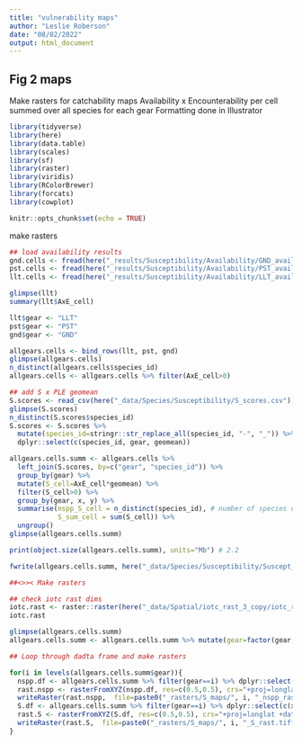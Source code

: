 ```yaml
---
title: "vulnerability maps"
author: "Leslie Roberson"
date: "08/02/2022"
output: html_document
---
```


## Fig 2 maps

Make rasters for catchability maps 
Availability x Encounterability per cell summed over all species for each gear
Formatting done in Illustrator

```r

library(tidyverse)
library(here)
library(data.table)
library(scales)
library(sf)
library(raster)
library(viridis)
library(RColorBrewer)
library(forcats)
library(cowplot)

knitr::opts_chunk$set(echo = TRUE)
```

make rasters

```r

## load availability results
gnd.cells <- fread(here("_results/Susceptibility/Availability/GND_availcells.csv"))
pst.cells <- fread(here("_results/Susceptibility/Availability/PST_availcells.csv"))
llt.cells <- fread(here("_results/Susceptibility/Availability/LLT_availcells.csv"))

glimpse(llt)
summary(llt$AxE_cell)

llt$gear <- "LLT"
pst$gear <- "PST"
gnd$gear <- "GND"

allgears.cells <- bind_rows(llt, pst, gnd)
glimpse(allgears.cells) 
n_distinct(allgears.cells$species_id)
allgears.cells <- allgears.cells %>% filter(AxE_cell>0)

## add S x PLE geomean
S.scores <- read_csv(here("_data/Species/Susceptibility/S_scores.csv"))
glimpse(S.scores)
n_distinct(S.scores$species_id)
S.scores <- S.scores %>%
  mutate(species_id=stringr::str_replace_all(species_id, "-", "_")) %>%
  dplyr::select(c(species_id, gear, geomean))

allgears.cells.summ <- allgears.cells %>%
  left_join(S.scores, by=c("gear", "species_id")) %>% 
  group_by(gear) %>%
  mutate(S_cell=AxE_cell*geomean) %>%
  filter(S_cell>0) %>%
  group_by(gear, x, y) %>%
  summarise(nspp_S_cell = n_distinct(species_id), # number of species occur in that cell with catchability >0
            S_sum_cell = sum(S_cell)) %>%
  ungroup()
glimpse(allgears.cells.summ)  

print(object.size(allgears.cells.summ), units="Mb") # 2.2

fwrite(allgears.cells.summ, here("_data/Species/Susceptibility/Suscept_percell/allgears_cells_S.csv"))

##<>>< Make rasters

## check iotc rast dims
iotc.rast <- raster::raster(here("_data/Spatial/iotc_rast_3_copy/iotc_rast_3.tif"))
iotc.rast

glimpse(allgears.cells.summ)
allgears.cells.summ <- allgears.cells.summ %>% mutate(gear=factor(gear, levels=c("GND", "LLT", "PST")))

## Loop through dadta frame and make rasters

for(i in levels(allgears.cells.summ$gear)){
  nspp.df <- allgears.cells.summ %>% filter(gear==i) %>% dplyr::select(c(x,y,nspp_S_cell))
  rast.nspp <- rasterFromXYZ(nspp.df, res=c(0.5,0.5), crs="+proj=longlat +datum=WGS84 +no_defs +ellps=WGS84 +towgs84=0,0,0")
  writeRaster(rast.nspp,  file=paste0("_rasters/S_maps/", i, "_nspp_rast.tiff", sep=""), overwrite=TRUE)
  S.df <- allgears.cells.summ %>% filter(gear==i) %>% dplyr::select(c(x,y,S_sum_cell))
  rast.S <- rasterFromXYZ(S.df, res=c(0.5,0.5), crs="+proj=longlat +datum=WGS84 +no_defs +ellps=WGS84 +towgs84=0,0,0")
  writeRaster(rast.S,  file=paste0("_rasters/S_maps/", i, "_S_rast.tiff", sep=""))
}

```

